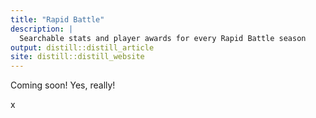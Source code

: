 ```yaml
---
title: "Rapid Battle"
description: |
  Searchable stats and player awards for every Rapid Battle season
output: distill::distill_article
site: distill::distill_website
---
```


Coming soon! Yes, really! 

x
